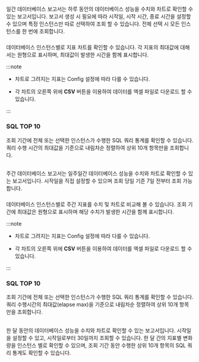 ## <Cmdname sid="D001_DailyReport" report/>

일간 데이터베이스 보고서는 하루 동안의 데이터베이스 성능을 수치와 차트로 확인할 수 있는 보고서입니다. 보고서 생성 시 필요에 따라 시작일, 시작 시간, 종료 시간을 설정할 수 있으며
특정 인스턴스만 따로 선택하여 조회 할 수 있습니다. 전체 선택 시 모든 인스턴스를 한 번에 조회합니다.

### <Cmdname sid="performance_trend_chart" report/>

데이터베이스 인스턴스별로 지표 차트를 확인할 수 있습니다. 각 지표의 최대값에 대해서는 원형으로 표시하며, 최대값이 발생한 시간을 함께 표시합니다.

:::note

* 차트로 그려지는 지표는 Config 설정에 따라 다를 수 있습니다.

* 각 차트의 오른쪽 위에 **CSV** 버튼을 이용하여 데이터를 엑셀 파일로 다운로드 할 수 있습니다.

:::

### SQL TOP 10

조회 기간에 전체 또는 선택한 인스턴스가 수행한 SQL 쿼리 통계를 확인할 수 있습니다. 쿼리 수행 시간의 최대값을 기준으로 내림차순 정렬하여 상위 10개 항목만을 조회합니다.


## <Cmdname sid="D001_WeeklyDiffReport" report/>

주간 데이터베이스 보고서는 일주일간 데이터베이스 성능을 수치와 차트로 확인할 수 있는 보고서입니다. 시작일을 직접 설정할 수 있으며 조회 당일 기준 7일 전부터 조회 가능합니다.

### <Cmdname sid="performance_trend_chart" report/>

데이터베이스 인스턴스별로 주간 지표를 수치 및 차트로 비교해 볼 수 있습니다. 조회 기간에 최대값은 원형으로 표시하며 해당 수치가 발생한 시간을 함께 표시합니다.

:::note

* 차트로 그려지는 지표는 Config 설정에 따라 다를 수 있습니다.

* 각 차트의 오른쪽 위에 **CSV** 버튼을 이용하여 데이터를 엑셀 파일로 다운로드 할 수 있습니다.

:::

### SQL TOP 10

조회 기간에 전체 또는 선택한 인스턴스가 수행한 SQL 쿼리 통계를 확인할 수 있습니다. 쿼리 수행시간의 최대값(elapse max)을 기준으로 내림차순 정렬하여 상위 10개 항목만을 조회합니다.


## <Cmdname sid="D100_MonthlyReport" report/>

한 달 동안의 데이터베이스 성능을 수치와 차트로 확인할 수 있는 보고서입니다. 시작일을 설정할 수 있고, 시작일로부터 30일까지 조회할 수 있습니다. 한 달 간의 지표별 변화량을 인스턴스 별로 확인할 수 있으며, 조회 기간 동안 수행한 상위 10개 항목의 SQL 쿼리 통계도 확인할 수 있습니다.